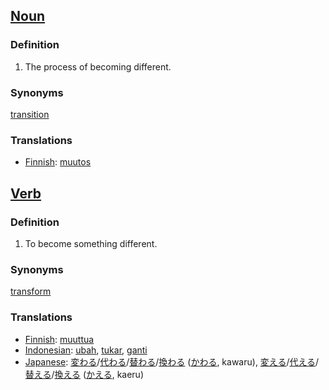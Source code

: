 =='''[[Noun]]'''==

===Definition===
#The process of becoming different.

===Synonyms===
[[transition]]

===Translations===

*[[Finnish]]: [[muutos]]

== '''[[Verb]]''' ==

===Definition===
#To become something different.

===Synonyms===
[[transform]]

=== Translations ===
*[[Finnish]]: [[muuttua]]
*[[Indonesian]]: [[ubah]], [[tukar]], [[ganti]]
*[[Japanese]]: [[変わる]]/[[代わる]]/[[替わる]]/[[換わる]] ([[かわる]], kawaru), [[変える]]/[[代える]]/[[替える]]/[[換える]] ([[かえる]], kaeru)